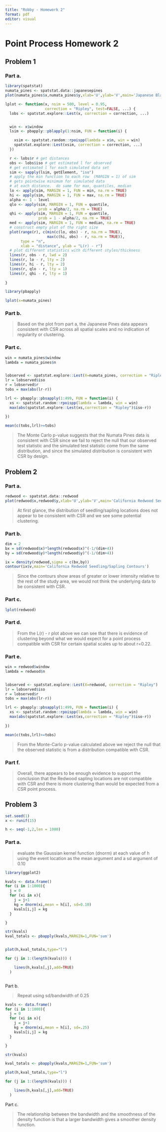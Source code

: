 ```yaml
---
title: "Robby - Homework 2"
format: pdf
editor: visual
---
```


# Point Process Homework 2

## Problem 1

### Part a.

```r
library(spatstat)
numata_pines <- spatstat.data::japanesepines
plot(numata_pines$x,numata_pines$y,xlab='U',ylab='V',main='Japanese Black Pine Sapling Locations')
```

```r

lplot <- function(x, nsim = 500, level = 0.95,
                  correction = "Ripley", test=FALSE, ...) {
  lobs <- spatstat.explore::Lest(x, correction = correction, ...)


  win <- x$window
  lsim <- pbapply::pblapply(1:nsim, FUN = function(i) {

    xsim <- spatstat.random::rpoispp(lambda = x$n, win = win)
    spatstat.explore::Lest(xsim, correction = correction, ...)
  })

  r <- lobs$r # get distances
  obs <- lobs$iso # get estimated l for observed
  # get estimated l for each simulated data set
  sim <- sapply(lsim, getElement, "iso")
  # apply the min function to each row  (MARGIN = 1) of sim
  # gets pointwise minimum for simulated data
  # at each distance.  do same for max, quantiles, median
  lo <- apply(sim, MARGIN = 1, FUN = min, na.rm = TRUE)
  hi <- apply(sim, MARGIN = 1, FUN = max, na.rm = TRUE)
  alpha <- 1 - level
  qlo <- apply(sim, MARGIN = 1, FUN = quantile,
               prob = alpha/2, na.rm = TRUE)
  qhi <- apply(sim, MARGIN = 1, FUN = quantile,
               prob = 1 - alpha/2, na.rm = TRUE)
  med <- apply(sim, MARGIN = 1, FUN = median, na.rm = TRUE)
  # construct empty plot of the right size
  plot(range(r), c(min(c(lo, obs) - r, na.rm = TRUE),
                   max(c(hi, obs) - r, na.rm = TRUE)),
       type = "n",
       xlab = "distance", ylab = "L(r) - r")
  # plot different statistics with different styles/thickness
  lines(r, obs - r, lwd = 2)
  lines(r, lo - r, lty = 2)
  lines(r, hi - r, lty = 2)
  lines(r, qlo - r, lty = 1)
  lines(r, qhi - r, lty = 1)
  
}

```

```r
library(pbapply)

lplot(x=numata_pines)

```

### Part b.

> Based on the plot from part a, the Japanese Pines data appears consistent with CSR across all spatial scales and no indication of regularity or clustering.

### Part c.

```r

win = numata_pines$window
lambda = numata_pines$n


lobserved <- spatstat.explore::Lest(X=numata_pines, correction = "Ripley")
lr = lobserved$iso
r = lobserved$r
tobs = max(abs(lr-r))

lrl <- pbapply::pbsapply(1:499, FUN = function(i) {
  xs <- spatstat.random::rpoispp(lambda = lambda, win = win)
  max(abs(spatstat.explore::Lest(xs,correction = "Ripley")$iso-r))
  
})

mean(c(tobs,lrl)>=tobs)

```

> The Monte Carlo p-value suggests that the Numata Pines data is consistent with CSR since we fail to reject the null that our observed test statistic and the simulated test statistic come from the same distribution, and since the simulated distribution is consistent with CSR by design.

## Problem 2

### Part a.

```r

redwood <- spatstat.data::redwood
plot(redwood$x,redwood$y,xlab='U',ylab='V',main='California Redwood Seedling/Sapling Locations')
```

> At first glance, the distribution of seedling/sapling locations does not appear to be consistent with CSR and we see some potential clustering.

### Part b.

```r

dim = 2
bx = sd(redwood$x)*length(redwood$x)^(-1/(dim+4))
by = sd(redwood$y)*length(redwood$y)^(-1/(dim+4))

ix = density(redwood,sigma = c(bx,by))
contour(ix$v,main='California Redwood Seedling/Sapling Contours')
```

> Since the contours show areas of greater or lower intensity relative to the rest of the study area, we would not think the underlying data to be consistent with CSR.

### Part c.

```r

lplot(redwood)
```

### Part d.

> From the L(r) - r plot above we can see that there is evidence of clustering beyond what we would expect for a point process compatible with CSR for certain spatial scales up to about r=0.22.

### Part e.

```r
win = redwood$window
lambda = redwood$n


lobserved <- spatstat.explore::Lest(X=redwood, correction = "Ripley")
lr = lobserved$iso
r = lobserved$r
tobs = max(abs(lr-r))

lrl <- pbapply::pbsapply(1:499, FUN = function(i) {
  xs <- spatstat.random::rpoispp(lambda = lambda, win = win)
  max(abs(spatstat.explore::Lest(xs,correction = "Ripley")$iso-r))
  
})

mean(c(tobs,lrl)>=tobs)
```

> From the Monte-Carlo p-value calculated above we reject the null that the observed statistic is from a distribution compatible with CSR.

### Part f.

> Overall, there appears to be enough evidence to support the conclusion that the Redwood sapling locations are not compatible with CSR and there is more clustering than would be expected from a CSR point process.

## Problem 3

```r
set.seed(1)
x <- runif(15)

h <- seq(-1,2,len = 1000)
```

### Part a.

> evaluate the Gaussian kernel function (dnorm) at each value of h using the event location as the mean argument and a sd argument of 0.10

```r
library(ggplot2)

kvals <- data.frame()
for (i in 1:1000){
  j = 0
  for (xi in x){
    j = j+1
    kg = dnorm(xi,mean = h[i], sd=0.10)
    kvals[i,j] = kg
  }

}

str(kvals)
kval_totals <- pbapply(kvals,MARGIN=1,FUN='sum')


plot(h,kval_totals,type="l")

for (j in 1:(length(kvals))) (

    lines(h,kvals[,j],add=TRUE)
  )



```

Part b.

> Repeat using sd/bandwidth of 0.25

```r

kvals <- data.frame()
for (i in 1:1000){
  j = 0
  for (xi in x){
    j = j+1
    kg = dnorm(xi,mean = h[i], sd=.25)
    kvals[i,j] = kg
  }

}

str(kvals)

kval_totals <- pbapply(kvals,MARGIN=1,FUN='sum')

plot(h,kval_totals,type="l")

for (j in 1:(length(kvals))) (

    lines(h,kvals[,j],add=TRUE)
  )
```

Part c.

> The relationship between the bandwidth and the smoothness of the density function is that a larger bandwidth gives a smoother density function.
